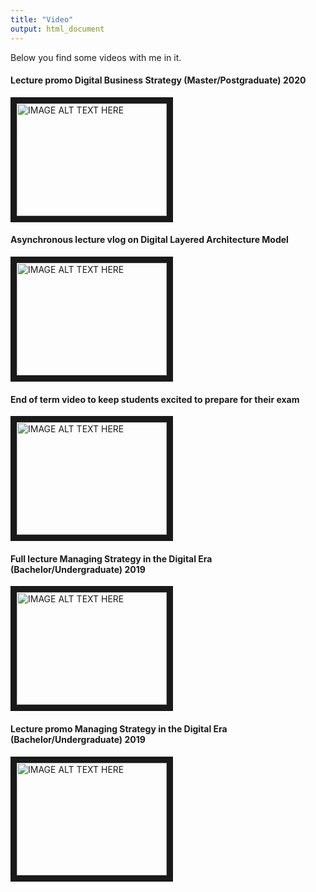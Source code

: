 ```yaml
---
title: "Video"
output: html_document
---
```

Below you find some videos with me in it.

#### Lecture promo Digital Business Strategy (Master/Postgraduate) 2020
<a href="https://youtu.be/JN3d_el5wmc" target="_blank"><img src="http://img.youtube.com/vi/JN3d_el5wmc/0.jpg" 
alt="IMAGE ALT TEXT HERE" width="240" height="180" border="10" /></a>

#### Asynchronous lecture vlog on Digital Layered Architecture Model
<a href="https://youtu.be/7CH7B2qHQcE" target="_blank"><img src="http://img.youtube.com/vi/7CH7B2qHQcE/0.jpg" 
alt="IMAGE ALT TEXT HERE" width="240" height="180" border="10" /></a>

#### End of term video to keep students excited to prepare for their exam
<a href="https://youtu.be/Bbeh6rKtXfk" target="_blank"><img src="http://img.youtube.com/vi/Bbeh6rKtXfk/0.jpg" 
alt="IMAGE ALT TEXT HERE" width="240" height="180" border="10" /></a>

#### Full lecture Managing Strategy in the Digital Era (Bachelor/Undergraduate) 2019
<a href="https://www.youtube.com/watch?v=PsyCGGEa_vs" target="_blank"><img src="http://img.youtube.com/vi/PsyCGGEa_vs/0.jpg" 
alt="IMAGE ALT TEXT HERE" width="240" height="180" border="10" /></a>

#### Lecture promo Managing Strategy in the Digital Era (Bachelor/Undergraduate) 2019
<a href="https://youtu.be/2OOWz5D55Lk" target="_blank"><img src="http://img.youtube.com/vi/2OOWz5D55Lk/0.jpg" 
alt="IMAGE ALT TEXT HERE" width="240" height="180" border="10" /></a>